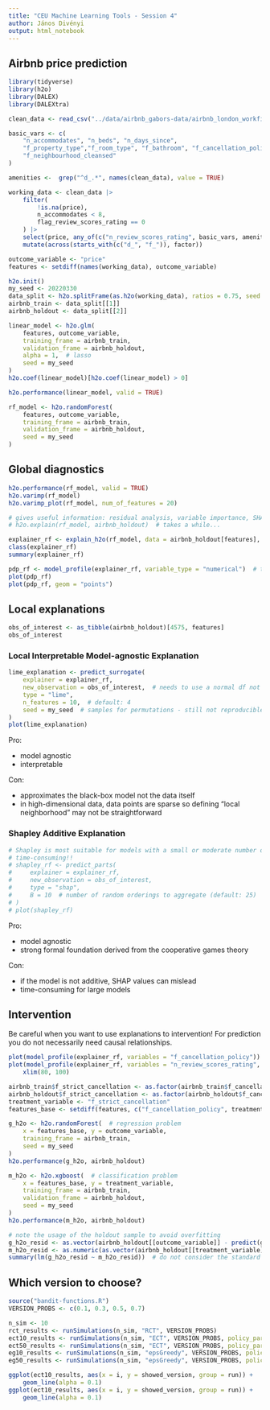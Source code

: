 ```yaml
---
title: "CEU Machine Learning Tools - Session 4"
author: János Divényi
output: html_notebook
---
```


## Airbnb price prediction

```r
library(tidyverse)
library(h2o)
library(DALEX)
library(DALEXtra)
```

```r
clean_data <- read_csv("../data/airbnb_gabors-data/airbnb_london_workfile_adj_book.csv")

basic_vars <- c(
    "n_accommodates", "n_beds", "n_days_since",
    "f_property_type","f_room_type", "f_bathroom", "f_cancellation_policy", "f_bed_type",
    "f_neighbourhood_cleansed"
)

amenities <-  grep("^d_.*", names(clean_data), value = TRUE)

working_data <- clean_data |>
    filter(
        !is.na(price),
        n_accommodates < 8,
        flag_review_scores_rating == 0
    ) |>
    select(price, any_of(c("n_review_scores_rating", basic_vars, amenities))) |>
    mutate(across(starts_with(c("d_", "f_")), factor))

outcome_variable <- "price"
features <- setdiff(names(working_data), outcome_variable)
```


```r
h2o.init()
my_seed <- 20220330
data_split <- h2o.splitFrame(as.h2o(working_data), ratios = 0.75, seed = my_seed)
airbnb_train <- data_split[[1]]
airbnb_holdout <- data_split[[2]]
```
```r
linear_model <- h2o.glm(
    features, outcome_variable,
    training_frame = airbnb_train,
    validation_frame = airbnb_holdout,
    alpha = 1,  # lasso
    seed = my_seed
)
h2o.coef(linear_model)[h2o.coef(linear_model) > 0]
```


```r
h2o.performance(linear_model, valid = TRUE)
```



```r
rf_model <- h2o.randomForest(
    features, outcome_variable,
    training_frame = airbnb_train,
    validation_frame = airbnb_holdout,
    seed = my_seed
)
```

## Global diagnostics

```r
h2o.performance(rf_model, valid = TRUE)
h2o.varimp(rf_model)
h2o.varimp_plot(rf_model, num_of_features = 20)
```
```r
# gives useful information: residual analysis, variable importance, SHAP Summary, PDP-s -- but hard to customize
# h2o.explain(rf_model, airbnb_holdout)  # takes a while... 
```

```r
explainer_rf <- explain_h2o(rf_model, data = airbnb_holdout[features], y = airbnb_holdout[[outcome_variable]])
class(explainer_rf)
summary(explainer_rf)
```

```r
pdp_rf <- model_profile(explainer_rf, variable_type = "numerical")  # takes a while...
plot(pdp_rf)
plot(pdp_rf, geom = "points")
```


## Local explanations

```r
obs_of_interest <- as_tibble(airbnb_holdout)[4575, features] 
obs_of_interest
```

### Local Interpretable Model-agnostic Explanation

```r
lime_explanation <- predict_surrogate(
    explainer = explainer_rf,
    new_observation = obs_of_interest,  # needs to use a normal df not an H2OFrame!
    type = "lime",
    n_features = 10,  # default: 4
    seed = my_seed  # samples for permutations - still not reproducible :(
)
plot(lime_explanation)
```
Pro:

- model agnostic
- interpretable

Con:

- approximates the black-box model not the data itself
- in high-dimensional data, data points are sparse so defining "local neighborhood" may not be straightforward

### Shapley Additive Explanation

```r
# Shapley is most suitable for models with a small or moderate number of explanatory variables
# time-consuming!!
# shapley_rf <- predict_parts(
#     explainer = explainer_rf,
#     new_observation = obs_of_interest,
#     type = "shap",
#     B = 10  # number of random orderings to aggregate (default: 25)
# )
# plot(shapley_rf)
```

Pro:

- model agnostic
- strong formal foundation derived from the cooperative games theory

Con:

- if the model is not additive, SHAP values can mislead
- time-consuming for large models

## Intervention

Be careful when you want to use explanations to intervention! For prediction you do not necessarily need causal relationships.

```r
plot(model_profile(explainer_rf, variables = "f_cancellation_policy"))
plot(model_profile(explainer_rf, variables = "n_review_scores_rating", groups = "f_cancellation_policy")) +
    xlim(80, 100)
```


```r
airbnb_train$f_strict_cancellation <- as.factor(airbnb_train$f_cancellation_policy == "strict")
airbnb_holdout$f_strict_cancellation <- as.factor(airbnb_holdout$f_cancellation_policy == "strict")
treatment_variable <- "f_strict_cancellation"
features_base <- setdiff(features, c("f_cancellation_policy", treatment_variable))
```

```r
g_h2o <- h2o.randomForest(  # regression problem
    x = features_base, y = outcome_variable,
    training_frame = airbnb_train,
    seed = my_seed
)
h2o.performance(g_h2o, airbnb_holdout)

m_h2o <- h2o.xgboost(  # classification problem
    x = features_base, y = treatment_variable,
    training_frame = airbnb_train,
    validation_frame = airbnb_holdout,
    seed = my_seed
)
h2o.performance(m_h2o, airbnb_holdout)

# note the usage of the holdout sample to avoid overfitting
g_h2o_resid <- as.vector(airbnb_holdout[[outcome_variable]] - predict(g_h2o, airbnb_holdout))
m_h2o_resid <- as.numeric(as.vector(airbnb_holdout[[treatment_variable]])) - as.vector(predict(m_h2o, airbnb_holdout)$p1)
summary(lm(g_h2o_resid ~ m_h2o_resid))  # do not consider the standard errors as lm() does not know it uses estimated values instead of true observations (the DoubleML package is able to calculate standard errors)
```




## Which version to choose?

```r
source("bandit-functions.R")
VERSION_PROBS <- c(0.1, 0.3, 0.5, 0.7)

n_sim <- 10
rct_results <- runSimulations(n_sim, "RCT", VERSION_PROBS)
ect10_results <- runSimulations(n_sim, "ECT", VERSION_PROBS, policy_params = list(explore_until = 10))
ect50_results <- runSimulations(n_sim, "ECT", VERSION_PROBS, policy_params = list(explore_until = 50))
eg10_results <- runSimulations(n_sim, "epsGreedy", VERSION_PROBS, policy_params = list(epsilon = 0.1))
eg50_results <- runSimulations(n_sim, "epsGreedy", VERSION_PROBS, policy_params = list(epsilon = 0.5))

ggplot(ect10_results, aes(x = i, y = showed_version, group = run)) +
    geom_line(alpha = 0.1)
ggplot(ect10_results, aes(x = i, y = showed_version, group = run)) +
    geom_line(alpha = 0.1)
```


